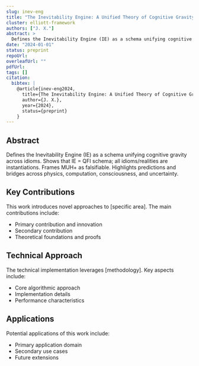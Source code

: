 ```yaml
---
slug: inev-eng
title: "The Inevitability Engine: A Unified Theory of Cognitive Gravity"
cluster: elliott-framework
authors: ["J. X."]
abstract: >
  Defines the Inevitability Engine (IE) as a schema unifying cognitive gravity across idioms. Shows that IE = QFI schema; all idioms/realities are instantiations. Frames MUH+ as falsifiable. Highlights predictions and bridges across physics, computation, consciousness, and uncertainty.
date: "2024-01-01"
status: preprint
repoUrl: 
overleafUrl: ""
pdfUrl: 
tags: []
citation:
  bibtex: |
    @article{inev-eng2024,
      title={The Inevitability Engine: A Unified Theory of Cognitive Gravity},
      author={J. X.},
      year={2024},
      status={preprint}
    }
---
```


## Abstract

Defines the Inevitability Engine (IE) as a schema unifying cognitive gravity across idioms. Shows that IE = QFI schema; all idioms/realities are instantiations. Frames MUH+ as falsifiable. Highlights predictions and bridges across physics, computation, consciousness, and uncertainty.

## Key Contributions

This work introduces novel approaches to [specific area]. The main contributions include:

- Primary contribution and innovation
- Secondary contribution  
- Theoretical foundations and proofs

## Technical Approach

The technical implementation leverages [methodology]. Key aspects include:

- Core algorithmic approach
- Implementation details
- Performance characteristics

## Applications

Potential applications of this work include:

- Primary application domain
- Secondary use cases
- Future extensions
